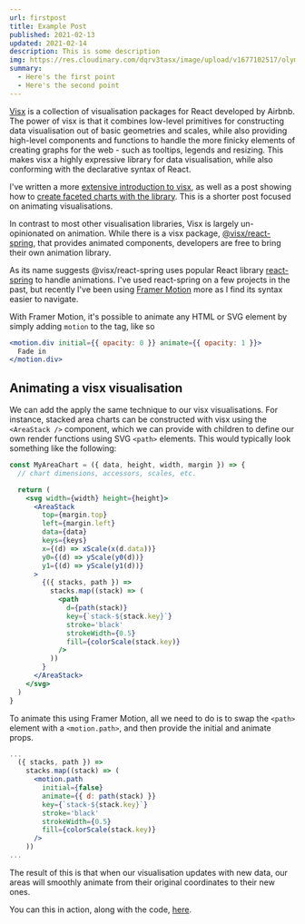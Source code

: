 ```yaml
---
url: firstpost
title: Example Post
published: 2021-02-13
updated: 2021-02-14
description: This is some description
img: https://res.cloudinary.com/dqrv3tasx/image/upload/v1677102517/olympic_flag.jpg
summary:
  - Here's the first point
  - Here's the second point
---
```



[Visx](https://airbnb.io/visx/) is a collection of visualisation packages for React developed by Airbnb. The power of visx is that it combines low-level primitives for constructing data visualisation out of basic geometries and scales, while also providing high-level components and functions to handle the more finicky elements of creating graphs for the web - such as tooltips, legends and resizing. This makes visx a highly expressive library for data visualisation, while also conforming with the declarative syntax of React.

I've written a more [extensive introduction to visx](https://ownkng.vercel.app/thoughts/data-viz-react), as well as a post showing how to [create faceted charts with the library](https://ownkng.vercel.app/thoughts/facet-line-chart). This is a shorter post focused on animating visualisations.

In contrast to most other visualisation libraries, Visx is largely un-opinionated on animation. While there is a visx package, [@visx/react-spring](https://airbnb.io/visx/docs/react-spring), that provides animated components, developers are free to bring their own animation library.

As its name suggests @visx/react-spring uses popular React library [react-spring](https://www.react-spring.io/) to handle animations. I've used react-spring on a few projects in the past, but recently I've been using [Framer Motion](https://www.framer.com/api/motion) more as I find its syntax easier to navigate.

With Framer Motion, it's possible to animate any HTML or SVG element by simply adding `motion` to the tag, like so

```jsx
<motion.div initial={{ opacity: 0 }} animate={{ opacity: 1 }}>
  Fade in
</motion.div>
```

## Animating a visx visualisation

We can add the apply the same technique to our visx visualisations. For instance, stacked area charts can be constructed with visx using the `<AreaStack />` component, which we can provide with children to define our own render functions using SVG `<path>` elements. This would typically look something like the following:

```jsx
const MyAreaChart = ({ data, height, width, margin }) => {
  // chart dimensions, accessors, scales, etc.

  return (
    <svg width={width} height={height}>
      <AreaStack
        top={margin.top}
        left={margin.left}
        data={data}
        keys={keys}
        x={(d) => xScale(x(d.data))}
        y0={(d) => yScale(y0(d))}
        y1={(d) => yScale(y1(d))}
      >
        {({ stacks, path }) =>
          stacks.map((stack) => (
            <path
              d={path(stack)}
              key={`stack-${stack.key}`}
              stroke='black'
              strokeWidth={0.5}
              fill={colorScale(stack.key)}
            />
          ))
        }
      </AreaStack>
    </svg>
  )
}
```

To animate this using Framer Motion, all we need to do is to swap the `<path>` element with a `<motion.path>`, and then provide the initial and animate props.

```jsx
...
  ({ stacks, path }) =>
    stacks.map((stack) => (
      <motion.path
        initial={false}
        animate={{ d: path(stack) }}
        key={`stack-${stack.key}`}
        stroke='black'
        strokeWidth={0.5}
        fill={colorScale(stack.key)}
      />
    ))
...
```

The result of this is that when our visualisation updates with new data, our areas will smoothly animate from their original coordinates to their new ones.

You can this in action, along with the code, [here](https://codesandbox.io/s/nervous-sun-0n7cr?file=/src/App.js).
